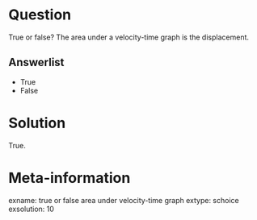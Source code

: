 Question
========
True or false? The area under a velocity-time graph is the displacement.

Answerlist
----------
* True
* False

Solution
========
True. 

Meta-information
================
exname: true or false area under velocity-time graph
extype: schoice
exsolution: 10
